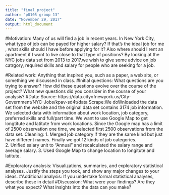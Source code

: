 ```yaml
---
title: "final_project"
author: "p8105 group 13"
date: "November 29, 2017"
output: html_document
---
```

#Motivation: 
Many of us will find a job in recent years. In New York City, what type of job can be payed for higher salary? If that's the ideal job for me , what skills should I have before applying for it?  Also where should I rent an apartment if I want to live close to that type of positions? By looking at the NYC jobs data set from 2013 to 2017,we wish to give some advice on job catrgory, required skills and salary for people who are seeking for a job.  

#Related work: 
Anything that inspired you, such as a paper, a web site, or something we discussed in class.
#Initial questions:
What questions are you trying to answer? How did these questions evolve over the course of the project? What new questions did you consider in the course of your analysis?
#Data: 
Source: https://data.cityofnewyork.us/City-Government/NYC-Jobs/kpav-sd4t/data
Scrape:We doWnloaded the data set from the website and the original data set contains 3174 job information. We selected data with information about work location, job category, preferred skills and full/part time. We want to use Google Map to get longtitute and latitute from work locations. Since the Google map has a limit of 2500 observation one time, we selected first 2500 observations from the data set.
Cleaning:
1. Merged job category if they are the same kind but just have different names. Finally we got 12 kinds of job categories.  
2. Unified salary unit to "Annual" and recalculated the salary range and average salary. 
3. Used Google Map to change location to longitute and latitute. 

#Exploratory analysis: 
Visualizations, summaries, and exploratory statistical analyses. Justify the steps you took, and show any major changes to your ideas.
#Additional analysis:
If you undertake formal statistical analyses, describe these in detail
#Discussion: 
What were your findings? Are they what you expect? What insights into the data can you make?

